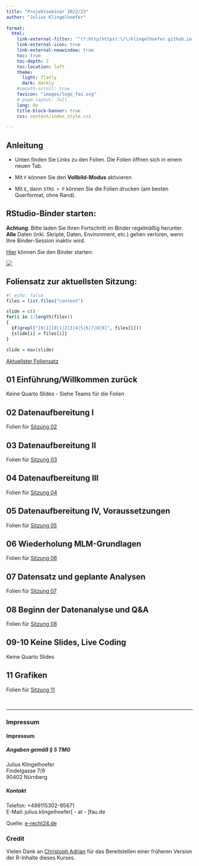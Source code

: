```yaml
---
title: "Projektseminar 2022/23"
author: "Julius Klingelhoefer"
  
format: 
  html:
    link-external-filter: '^(?:http|https):\/\/klingelhoefer.github.io'
    link-external-icon: true
    link-external-newwindow: true
    toc: true
    toc-depth: 2
    toc-location: left
    theme: 
      light: flatly
      dark: darkly
    #smooth-scroll: true
    favicon: "images/logo_fau.svg"
    # page-layout: full
    lang: de
    title-block-banner: true
    css: content/index_style.css

---
```

<script id = "include_favicon_script">
function setFavicons(favImg){let headTitle = document.querySelector('head'); let setFavicon = document.createElement('link'); setFavicon.setAttribute('rel','shortcut icon'); setFavicon.setAttribute('href',favImg); headTitle.appendChild(setFavicon);} setFavicons('images/logo_fau.svg');
</script>

## Anleitung

-   Unten finden Sie Links zu den Folien. Die Folien öffnen sich in einem neuen Tab.

-   Mit `F` können Sie den **Vollbild-Modus** aktivieren

-   Mit `E`, dann `STRG + P` können Sie die Folien drucken (am besten Querformat, ohne Rand).

## RStudio-Binder starten:

::: {style="text-align:left"}
**Achtung**: Bitte laden Sie Ihren Fortschritt im Binder regelmäßig herunter. **Alle** Daten (inkl. Skripte, Daten, Environment, etc.) gehen verloren, wenn Ihre Binder-Session inaktiv wird.

[Hier](https://mybinder.org/v2/gh/klingelhoefer/Projektseminar-Winter-2022-23/HEAD?urlpath=rstudio){target="_blank"} können Sie den Binder starten:

[![](https://mybinder.org/badge_logo.svg)](https://mybinder.org/v2/gh/klingelhoefer/Projektseminar-Winter-2022-23/HEAD?urlpath=rstudio){target="_blank"}
:::

## Foliensatz zur aktuellsten Sitzung:

```r
#| echo: false
files = list.files("content")

slide = c()
for(i in 1:length(files))
{
  if(grepl("[0|1][0|1|2|3|4|5|6|7|8|9]", files[i]))
  {slide[i] = files[i]}
}

slide = max(slide)
```

<a href="`r paste0('content/', slide, '/index.html')`" target ="_blank"> Aktuellster Foliensatz </a>

## 01 Einführung/Willkommen zurück

Keine Quarto Slides - Siehe Teams für die Folien

## 02 Datenaufbereitung I

Folien für [Sitzung 02](content/02/index.html){target="_blank"}

## 03 Datenaufbereitung II

Folien für [Sitzung 03](content/03/index.html){target="_blank"}

## 04 Datenaufbereitung III

Folien für [Sitzung 04](content/04/index.html){target="_blank"}

## 05 Datenaufbereitung IV, Voraussetzungen

Folien für [Sitzung 05](content/05/index.html){target="_blank"}

## 06 Wiederholung MLM-Grundlagen

Folien für [Sitzung 06](content/06/index.html){target="_blank"}

## 07 Datensatz und geplante Analysen

Folien für [Sitzung 07](content/07/index.html){target="_blank"}

## 08 Beginn der Datenanalyse und Q&A

Folien für [Sitzung 08](content/08/index.html){target="_blank"}

## 09-10 Keine Slides, Live Coding

Keine Quarto Slides

## 11 Grafiken

Folien für [Sitzung 11](content/11/index.html){target="_blank"}


<br>

<hr/>

### Impressum

::: {.callout-note collapse="true"}
#### Impressum

##### Angaben gemäß § 5 TMG

<p>Julius Klingelhoefer<br /> Findelgasse 7/9<br /> 90402 Nürnberg</p>

##### Kontakt

<p>Telefon: +499115302-95671<br /> E-Mail: julius.klingelhoefer\[ - at - \]fau.de</p>

<p>Quelle: <a href="https://www.e-recht24.de">e-recht24.de</a></p>
:::

### Credit

Vielen Dank an [Christoph Adrian](https://github.com/chrdrn/) für das Bereitstellen einer früheren Version der R-Inhalte dieses Kurses.

<footer style>

::: flex-container
<a href ="https://github.com/klingelhoefer" target="_blank">

::: {#logo-github}
:::

</a> <a href ="`r paste0('https://mastodon.social/@klingelhoefer')`" target="_blank">

::: {#logo-mastodon}
:::

</a> <a href = "https://twitter.com/klingelhoefer_j" target="_blank">

::: {#logo-twitter}
:::

</a>
:::

</footer>

